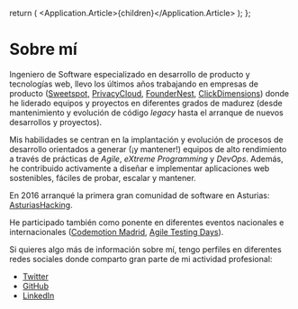 
  return (
    <Application theme={Theme.Light}>
      <Application.Article>{children}</Application.Article>
    </Application>
  );
};

# Sobre mí

Ingeniero de Software especializado en desarrollo de producto y tecnologías web, llevo los últimos años trabajando en
empresas de producto ([Sweetspot][sweetspot], [PrivacyCloud][privacycloud], [FounderNest][foundernest],
[ClickDimensions][clickdimensions]) donde he liderado equipos y proyectos en diferentes grados de madurez (desde
mantenimiento y evolución de código _legacy_ hasta el arranque de nuevos desarrollos y proyectos).

Mis habilidades se centran en la implantación y evolución de procesos de desarrollo orientados a generar (¡y mantener!)
equipos de alto rendimiento a través de prácticas de _Agile_, _eXtreme Programming_ y _DevOps_. Además, he contribuido
activamente a diseñar e implementar aplicaciones web sostenibles, fáciles de probar, escalar y mantener.

En 2016 arranqué la primera gran comunidad de software en Asturias: [AsturiasHacking][asturiashacking].

He participado también como ponente en diferentes eventos nacionales e internacionales ([Codemotion Madrid][codemotion],
[Agile Testing Days][atd]).

Si quieres algo más de información sobre mí, tengo perfiles en diferentes redes sociales donde comparto gran parte de mi
actividad profesional:

- [Twitter][twitter]
- [GitHub][github]
- [LinkedIn][linkedin]

[sweetspot]: https://sweetspot.com
[privacycloud]: https://privacycloud.com
[foundernest]: https://foundernest.com
[clickdimensions]: https://clickdimensions.com
[asturiashacking]: https://saraos.tech/@asturiashacking
[codemotion]: https://www.youtube.com/watch?v=07lk3GLKoa4
[atd]: https://agiletestingdays.com/2018/session/confident-software-delivery/
[twitter]: https://twitter.com/codecoolture
[github]: https://github.com/sergioalvz
[linkedin]: https://linkedin.com/in/sergioalvarezsuarez
